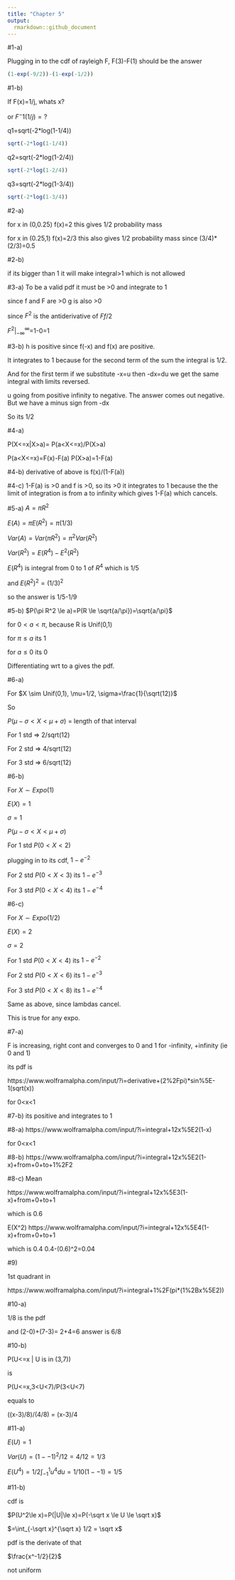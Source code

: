 ```yaml
---
title: "Chapter 5"
output:
  rmarkdown::github_document
---
```


#1-a)

Plugging in to the cdf of rayleigh F,
F(3)-F(1) should be the answer


```r
(1-exp(-9/2))-(1-exp(-1/2))
```

#1-b)

If F(x)=1/j, whats x?

or $F^-1(1/j)=?$

q1=sqrt(-2*log(1-1/4)) 

```r
sqrt(-2*log(1-1/4))
```

q2=sqrt(-2*log(1-2/4))

```r
sqrt(-2*log(1-2/4))
```

q3=sqrt(-2*log(1-3/4)) 

```r
sqrt(-2*log(1-3/4))
```

#2-a)

for x in (0,0.25) f(x)=2
this gives 1/2 probability mass

for x in (0.25,1) f(x)=2/3
this also gives 1/2 probability mass since (3/4)*(2/3)=0.5

#2-b)

if its bigger than 1 it will make integral>1 
which is not allowed


#3-a)
To be a valid pdf
it must be >0
and integrate to 1

since f and F are >0 g is also >0

since $F^2$ is the antiderivative of $Ff/2$

$F^{2}|^{\infty}_{-\infty}$=1-0=1

#3-b)
h is positive since f(-x) and f(x) are positive.

It integrates to 1 because for the second term of the sum the integral is 1/2.

And for the first term
if we substitute -x=u then -dx=du
we get the same integral with limits reversed.

u going from 
positive infinity to negative. The answer comes out negative. But we have a minus sign from -dx

So its 1/2


#4-a)

P(X<=x|X>a)= P(a<X<=x)/P(X>a)

P(a<X<=x)=F(x)-F(a)
P(X>a)=1-F(a)

#4-b)
derivative of above is
f(x)/(1-F(a))

#4-c)
1-F(a) is >0 and f is >0, so its >0
it integrates to 1 because
the the limit of integration is from a to infinity
which gives 1-F(a) which cancels.


#5-a)
$A=\pi R^2$

$E(A)=\pi E(R^2)=\pi(1/3)$

$Var(A)=Var(\pi R^2)=\pi^2 Var(R^2)$

$Var(R^2)=E(R^4)-E^2(R^2)$

$E(R^4)$ is integral from 0 to 1 of $R^4$
which is 1/5

and $E(R^2)^2=(1/3)^2$

so the answer is 1/5-1/9

#5-b)
$P(\pi R^2 \le a)=P(R \le \sqrt{a/\pi})=\sqrt{a/\pi}$

for $0< a< \pi$, because R is Unif(0,1)

for $\pi\le a$ its 1

for $a\le 0$ its 0

Differentiating wrt to a gives the pdf.


#6-a)

For $X \sim Unif(0,1), \mu=1/2, \sigma=\frac{1}{\sqrt(12)}$

So 

$P(\mu-\sigma<X<\mu+\sigma)$ = length of that interval


For 1 std => 2/sqrt(12)

For 2 std => 4/sqrt(12)

For 3 std => 6/sqrt(12)


#6-b)

For $X \sim Expo(1)$ 

$E(X)=1$ 

$\sigma=1$

$P(\mu-\sigma<X<\mu+\sigma)$ 

For 1 std $P(0<X<2)$

plugging in to its cdf, $1-e^{-2}$

For 2 std $P(0<X<3)$ its $1-e^{-3}$

For 3 std $P(0<X<4)$ its $1-e^{-4}$


#6-c)

For $X \sim Expo(1/2)$ 

$E(X)=2$

$\sigma=2$

For 1 std $P(0<X<4)$ its $1-e^{-2}$

For 2 std $P(0<X<6)$ its $1-e^{-3}$

For 3 std $P(0<X<8)$ its $1-e^{-4}$

Same as above, since lambdas cancel.

This is true for any expo.

#7-a)

F is increasing, right cont and converges to 0 and 1 for -infinity, +infinity (ie 0 and 1)

its pdf is 

https://www.wolframalpha.com/input/?i=derivative+(2%2Fpi)*sin%5E-1(sqrt(x))

for 0<x<1

#7-b)
its positive and integrates to 1

#8-a)
https://www.wolframalpha.com/input/?i=integral+12x%5E2(1-x)

for 0<x<1

#8-b)
https://www.wolframalpha.com/input/?i=integral+12x%5E2(1-x)+from+0+to+1%2F2

#8-c)
Mean

https://www.wolframalpha.com/input/?i=integral+12x%5E3(1-x)+from+0+to+1

which is 0.6

E(X^2)
https://www.wolframalpha.com/input/?i=integral+12x%5E4(1-x)+from+0+to+1

which is 0.4
0.4-(0.6)^2=0.04

#9)

1st quadrant in 

https://www.wolframalpha.com/input/?i=integral+1%2F(pi*(1%2Bx%5E2))


#10-a)

1/8 is the pdf

and (2-0)+(7-3)= 2+4=6
answer is 6/8

#10-b)

P(U<=x | U is in (3,7))

is 

P(U<=x,3<U<7)/P(3<U<7)

equals to 

((x-3)/8)/(4/8) = (x-3)/4

#11-a)

$E(U)=1$

$Var(U)=(1--1)^2/12= 4/12=1/3$

$E(U^4)= 1/2\int_{-1}^{1}u^4du = 1/10(1--1)=1/5$


#11-b)

cdf is 

$P(U^2\le x)=P(|U|\le x)=P(-\sqrt x \le U \le \sqrt x)$

$=\int_{-\sqrt x}^{\sqrt x} 1/2 = \sqrt x$

pdf is the derivate of that

$\frac{x^-1/2}{2}$

not uniform











